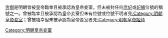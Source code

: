 [[宮御|宮御]]是明朝曾被皇帝臨幸且被承認為皇帝妾室，但未被封任何[[庶妃|庶妃]]或[[妃嬪|妃嬪]]位號的稱號之一。曾被臨幸且被承認為皇帝妾室但未有位號或位號不明者見[[:Category:明朝皇帝妾室|:Category:明朝皇帝妾室]]；曾被臨幸但未被承認為皇帝妾室者見[[:Category:明朝皇帝姬侍|:Category:明朝皇帝姬侍]]
[[Category:明朝皇帝妾室|Category:明朝皇帝妾室]]